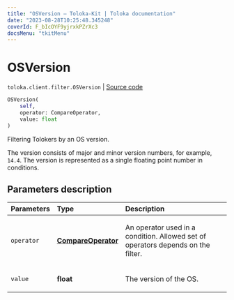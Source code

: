 ```yaml
---
title: "OSVersion — Toloka-Kit | Toloka documentation"
date: "2023-08-28T10:25:48.345248"
coverId: F_bIcOYF9yjrxkPZrXc3
docsMenu: "tkitMenu"
---
```


# OSVersion

`toloka.client.filter.OSVersion` | [Source code](https://github.com/Toloka/toloka-kit/blob/v1.2.1/src/client/filter.py#L609)

```python
OSVersion(
    self,
    operator: CompareOperator,
    value: float
)
```

Filtering Tolokers by an OS version.

The version consists of major and minor version numbers, for example, `14.4`.
The version is represented as a single floating point number in conditions.

## Parameters description

| Parameters | Type | Description |
| :----------| :----| :-----------|
`operator`|**[CompareOperator](/docs/toloka-kit/reference/toloka.client.primitives.operators.CompareOperator)**|<p>An operator used in a condition. Allowed set of operators depends on the filter.</p>
`value`|**float**|<p>The version of the OS.</p>